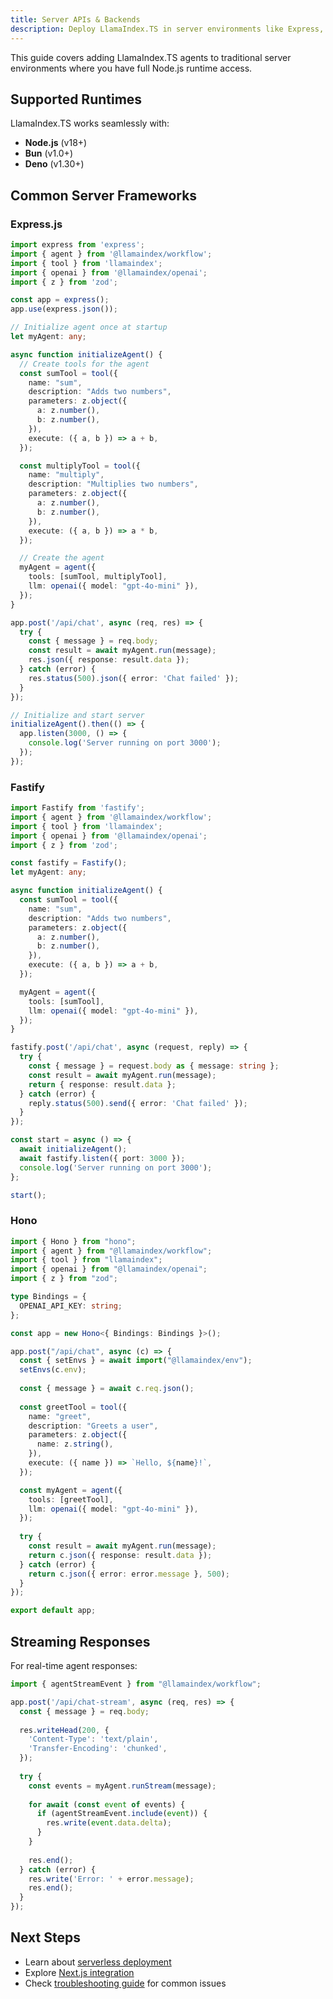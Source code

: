 ```yaml
---
title: Server APIs & Backends
description: Deploy LlamaIndex.TS in server environments like Express, Fastify, and standalone Node.js applications.
---
```


This guide covers adding LlamaIndex.TS agents to traditional server environments where you have full Node.js runtime access.

## Supported Runtimes

LlamaIndex.TS works seamlessly with:

- **Node.js** (v18+)
- **Bun** (v1.0+)
- **Deno** (v1.30+)

## Common Server Frameworks

### Express.js

```typescript
import express from 'express';
import { agent } from '@llamaindex/workflow';
import { tool } from 'llamaindex';
import { openai } from '@llamaindex/openai';
import { z } from 'zod';

const app = express();
app.use(express.json());

// Initialize agent once at startup
let myAgent: any;

async function initializeAgent() {
  // Create tools for the agent
  const sumTool = tool({
    name: "sum",
    description: "Adds two numbers",
    parameters: z.object({
      a: z.number(),
      b: z.number(),
    }),
    execute: ({ a, b }) => a + b,
  });

  const multiplyTool = tool({
    name: "multiply",
    description: "Multiplies two numbers",
    parameters: z.object({
      a: z.number(),
      b: z.number(),
    }),
    execute: ({ a, b }) => a * b,
  });

  // Create the agent
  myAgent = agent({
    tools: [sumTool, multiplyTool],
    llm: openai({ model: "gpt-4o-mini" }),
  });
}

app.post('/api/chat', async (req, res) => {
  try {
    const { message } = req.body;
    const result = await myAgent.run(message);
    res.json({ response: result.data });
  } catch (error) {
    res.status(500).json({ error: 'Chat failed' });
  }
});

// Initialize and start server
initializeAgent().then(() => {
  app.listen(3000, () => {
    console.log('Server running on port 3000');
  });
});
```

### Fastify

```typescript
import Fastify from 'fastify';
import { agent } from '@llamaindex/workflow';
import { tool } from 'llamaindex';
import { openai } from '@llamaindex/openai';
import { z } from 'zod';

const fastify = Fastify();
let myAgent: any;

async function initializeAgent() {
  const sumTool = tool({
    name: "sum",
    description: "Adds two numbers",
    parameters: z.object({
      a: z.number(),
      b: z.number(),
    }),
    execute: ({ a, b }) => a + b,
  });

  myAgent = agent({
    tools: [sumTool],
    llm: openai({ model: "gpt-4o-mini" }),
  });
}

fastify.post('/api/chat', async (request, reply) => {
  try {
    const { message } = request.body as { message: string };
    const result = await myAgent.run(message);
    return { response: result.data };
  } catch (error) {
    reply.status(500).send({ error: 'Chat failed' });
  }
});

const start = async () => {
  await initializeAgent();
  await fastify.listen({ port: 3000 });
  console.log('Server running on port 3000');
};

start();
```

### Hono

```typescript
import { Hono } from "hono";
import { agent } from "@llamaindex/workflow";
import { tool } from "llamaindex";
import { openai } from "@llamaindex/openai";
import { z } from "zod";

type Bindings = {
  OPENAI_API_KEY: string;
};

const app = new Hono<{ Bindings: Bindings }>();

app.post("/api/chat", async (c) => {
  const { setEnvs } = await import("@llamaindex/env");
  setEnvs(c.env);
  
  const { message } = await c.req.json();
  
  const greetTool = tool({
    name: "greet",
    description: "Greets a user",
    parameters: z.object({
      name: z.string(),
    }),
    execute: ({ name }) => `Hello, ${name}!`,
  });

  const myAgent = agent({
    tools: [greetTool],
    llm: openai({ model: "gpt-4o-mini" }),
  });
  
  try {
    const result = await myAgent.run(message);
    return c.json({ response: result.data });
  } catch (error) {
    return c.json({ error: error.message }, 500);
  }
});

export default app;
```

## Streaming Responses

For real-time agent responses:

```typescript
import { agentStreamEvent } from "@llamaindex/workflow";

app.post('/api/chat-stream', async (req, res) => {
  const { message } = req.body;
  
  res.writeHead(200, {
    'Content-Type': 'text/plain',
    'Transfer-Encoding': 'chunked',
  });
  
  try {
    const events = myAgent.runStream(message);
    
    for await (const event of events) {
      if (agentStreamEvent.include(event)) {
        res.write(event.data.delta);
      }
    }
    
    res.end();
  } catch (error) {
    res.write('Error: ' + error.message);
    res.end();
  }
});
```


## Next Steps

- Learn about [serverless deployment](/typescript/framework/getting_started/installation/serverless)
- Explore [Next.js integration](/typescript/framework/getting_started/installation/nextjs)
- Check [troubleshooting guide](/typescript/framework/getting_started/installation/troubleshooting) for common issues 